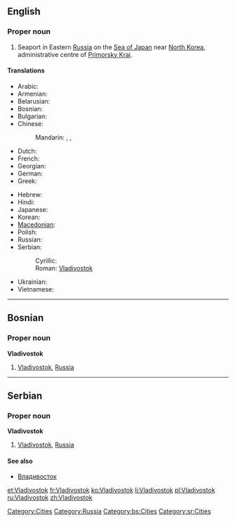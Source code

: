 ==English==
{{wikipedia}}

===Proper noun===
{{en-proper noun}}

# Seaport in Eastern [[Russia]] on the [[Sea of Japan]] near [[North Korea]], administrative centre of [[Primorsky Krai]].

====Translations====
{{trans-top|seaport in Russia}}
* Arabic: {{t|ar|فلاديفوستوك|m|tr=fladifustuuk}}
* Armenian: {{t-|hy|Վլադիվոստոկ|tr=Vladivostok|xs=Armenian}}
* Belarusian: {{t|be|Уладзівасток|m|tr=Uladzivastók|xs=Belarusian}}
* Bosnian: {{t-|bs|Vladivostok|m}}
* Bulgarian: {{t-|bg|Владивосток|m|tr=Vladivostók}}
* Chinese:
*: Mandarin: {{t|cmn|符拉迪沃斯托克|tr=Fúlādíwòsītuōkè|sc=Hani}},  {{t|cmn|海參崴|sc=Hani}},  {{t|cmn|海参崴|tr=Hǎishēnwǎi|sc=Hani}}
* Dutch: {{t-|nl|Vladivostok}}
* French: {{t+|fr|Vladivostok|m}}
* Georgian: {{t|ka|ვლადივოსტოკი|sc=Geor|xs=Georgian}}
* German: {{t-|de|Wladiwostok|n}}
* Greek: {{t|el|Βλαδιβοστόκ|tr=Vladivostók}}
{{trans-mid}}
* Hebrew: {{t|he|ולדיווסטוק}}
* Hindi: {{t|hi|व्लादिवोस्तोक|xs=Hindi}}
* Japanese: {{t-|ja|ウラジオストク|tr=Urajiosutoku}}
* Korean: {{t|ko|블라디보스토크|tr=Beulladiboseutokeu}}
* [[Macedonian]]: {{t-|mk|Владивосток|m|tr=Vladivóstok|xs=Macedonian}}
* Polish: {{t-|pl|Władywostok|m}}
* Russian: {{t+|ru|Владивосток|m|tr=Vladivostók}}
* Serbian:
*: Cyrillic: {{t-|sr|Владивосток|m|sc=Cyrl}}
*: Roman: [[Vladivostok#Serbian|Vladivostok]] {{m}}
* Ukrainian: {{t-|uk|Владивосток|m|tr=Vladyvostók|xs=Ukrainian}}
* Vietnamese: {{t-|vi|Vladivostok|xs=Vietnamese}}
{{trans-bottom}}

[[Category:Cities]]
[[Category:Russia]]

----

==Bosnian==

===Proper noun===
'''Vladivostok''' {{m}}

# [[Vladivostok#English|Vladivostok]], [[Russia]]

[[Category:bs:Cities]]

----

==Serbian==

===Proper noun===
'''Vladivostok''' {{m}}

# [[Vladivostok#English|Vladivostok]], [[Russia]]

====See also====
* [[Владивосток#Serbian|Владивосток]]

[[Category:sr:Cities]]

[[et:Vladivostok]]
[[fr:Vladivostok]]
[[ko:Vladivostok]]
[[li:Vladivostok]]
[[pl:Vladivostok]]
[[ru:Vladivostok]]
[[zh:Vladivostok]]